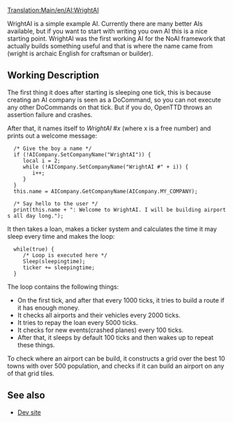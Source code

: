 [[Translation:Main/en/AI:WrightAI]]
{{en/NoAI}}

WrightAI is a simple example AI. Currently there are many better AIs available, but if you want to start with writing you own AI this is a nice starting point.
WrightAI was the first working AI for the NoAI framework that actually builds something useful and that is where the name came from (wright is archaic English for craftsman or builder).

== Working Description ==
The first thing it does after starting is sleeping one tick, this is because creating an AI company is seen as a DoCommand, so you can not execute any other DoCommands on that tick. But if you do, OpenTTD throws an assertion failure and crashes.

After that, it names itself to ''WrightAI #x'' (where x is a free number) and prints out a welcome message:

    
   /* Give the boy a name */
   if (!AICompany.SetCompanyName("WrightAI")) {
      local i = 2;
      while (!AICompany.SetCompanyName("WrightAI #" + i)) {
         i++;
      }
   }
   this.name = AICompany.GetCompanyName(AICompany.MY_COMPANY);
   
   /* Say hello to the user */
   print(this.name + ": Welcome to WrightAI. I will be building airports all day long.");

It then takes a loan, makes a ticker system and calculates the time it may sleep every time and makes the loop:
   while(true) {
      /* Loop is executed here */
      Sleep(sleepingtime);
      ticker += sleepingtime;
   }

The loop contains the following things:
* On the first tick, and after that every 1000 ticks, it tries to build a route if it has enough money.
* It checks all airports and their vehicles every 2000 ticks.
* It tries to repay the loan every 5000 ticks.
* It checks for new events(crashed planes) every 100 ticks.
* After that, it sleeps by default 100 ticks and then wakes up to repeat these things.

To check where an airport can be build, it constructs a grid over the best 10 towns with over 500 population, and checks if it can build an airport on any of that grid tiles.

== See also ==
* [http://noai.openttd.org/projects/show/ai-wrightai Dev site]
